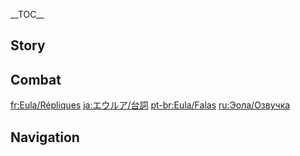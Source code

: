 {{CharacterTabs}}
{{LanguageTabs}}

__TOC__
==Story==
{{VO/Story
|character           = {{ROOTPAGENAME}}

|vo_01_01_title      = Hello
|vo_01_01_file       = VO_{language}{character} Hello.ogg
|vo_01_01_tx         = Captain Eula Lawrence, Spindrift Knight, Knights of Favonius Reconnaissance Company. I extend to you my greetings. Huh? What's that...? Yes, Lawrence, the evil aristocrats of historical infamy. Oh, we're still very much evil. Just look at me, I'm infiltrating the inner ranks of the Knights of Favonius, all as part of a diabolical plan to exact our revenge and reclaim our former glory!

|vo_02_01_title      = Chat: Etiquette
|vo_02_01_file       = VO_{language}{character} Chat - Etiquette.ogg
|vo_02_01_tx         = Knights and aristocrats share the same cultural heritage, but the knights had enough sense to do away with all the superfluous detail.
|vo_02_02_title      = Chat: Bladework
|vo_02_02_file       = VO_{language}{character} Chat - Bladework.ogg
|vo_02_02_tx         = You want to learn some Favonius Bladework? Heh, alright then, I'll teach you.... Oh yes, I'll teach you, alright, mark my words...
|vo_02_03_title      = Chat: Rules
|vo_02_03_file       = VO_{language}{character} Chat - Rules.ogg
|vo_02_03_tx         = Aristocratic etiquette is all just for show... Just smile and nod along! I was forced to learn all of the rules by heart, but even I don't take them that seriously.

<!-- Weather -->
|vo_03_01_title      = When It Rains
|vo_03_01_file       = VO_{language}{character} When It Rains.ogg
|vo_03_01_tx         = Quick, under the umbrella, or you'll get soaked! You can't risk catching a cold, because it might turn into something more serious, and if that happens... Well, I can't go avenging my clan by picking on the sick now, can I?
|vo_03_02_title      = When Thunder Strikes
|vo_03_02_file       = VO_{language}{character} When Thunder Strikes.ogg
|vo_03_02_tx         = This weather is a hindrance. The thunder drowns out all other sounds, hampering my perception of the surrounding environment.
|vo_03_03_title      = When the Sun Is Out
|vo_03_03_file       = VO_{language}{character} When the Sun Is Out.ogg
|vo_03_03_tx         = Visibility is excellent! If we head to higher ground, we can do a full recon of enemy activity in the area.

|vo_04_01_title      = Good Morning
|vo_04_01_file       = VO_{language}{character} Good Morning.ogg
|vo_04_01_tx         = Rise and shine! The two-hour period before sunrise is the perfect time to strike, because the sentries are getting drowsy towards the end of their long night shift.
|vo_04_02_title      = Good Afternoon
|vo_04_02_file       = VO_{language}{character} Good Afternoon.ogg
|vo_04_02_tx         = Go easy on the grains at lunch and fill up on lean meat instead. If you get drowsy in the afternoon, anyone who's looking for an opportunity to take you down will make their move.
|vo_04_03_title      = Good Evening
|vo_04_03_file       = VO_{language}{character} Good Evening.ogg
|vo_04_03_tx         = "May the gentle breeze softly send thee into a sweet sleep." ...One of a select few aristocratic pleasantries that's actually quite lovely.
|vo_04_04_title      = Good Night
|vo_04_04_file       = VO_{language}{character} Good Night.ogg
|vo_04_04_tx         = Would you like to hear a lullaby on the bone whistle? It'll send you into a deep and everlasting sleep... Hmm, no. When it comes to my revenge, far more imaginative means of retribution are in order...

|vo_05_01_title      = About {name}: The Knights
|vo_05_01_file       = VO_{language}{character} About {character} - The Knights.ogg
|vo_05_01_tx         = The easiest way to destroy your enemy is to take them down from the inside, right? That's why I joined the Knights of Favonius.
|vo_05_02_title      = About {name}: Bearing
|vo_05_02_file       = VO_{language}{character} About {character} - Bearing.ogg
|vo_05_02_tx         = Since I'm a genuine Knight of Favonius, I fulfill my duties like any other self-respecting individual would. Look, I may be a descendant of a disgraced ruling elite, but I'm not a total degenerate!
|vo_05_03_title      = About {name}: Scout
|vo_05_03_file       = VO_{language}{character} About {character} - Scout.ogg
|vo_05_03_tx         = The role of a scout is to hunt down enemy troops, or fend off the enemy in side skirmishes away from the main battle. There aren't a whole lot of rules, which suits my style very well indeed!
|vo_05_04_title      = About {name}: Dance
|vo_05_04_friendship = 4
|vo_05_04_file       = VO_{language}{character} About {character} - Dance.ogg
|vo_05_04_tx         = Not all customs of the Lawrence Clan are despicable. At least the "Dance of Sacrifice" is pure and noble. It puts my mind at ease and gives me comfort. It's been years, but it's still dear to me. My body remembers every step that I... Well anyway, to end this digression, those who wish to master my signature "Favonius Bladework" technique have to pass my dance class first.

|vo_06_01_title      = About Us: Commonality
|vo_06_01_file       = VO_{language}{character} About Us - Commonality.ogg
|vo_06_01_tx         = We're not so different, you and I. We're both outsiders in Mondstadt. Difference is, Mondstadt welcomes you with open arms, but they treat me with hostility and suspicion...
|vo_06_02_title      = About Us: Feud
|vo_06_02_friendship = 6
|vo_06_02_file       = VO_{language}{character} About Us - Feud.ogg
|vo_06_02_tx         = Our feud is for the long term, so rather than get payback on a piecemeal basis, I think I'll make things easier for myself and wait for a day when I can settle the score once and for all. It could be in ten years, could even be twenty... But don't worry, I won't forget. In the meantime, I'll need you to take good care of yourself and have a happy, healthy life, okay?

|vo_07_01_title      = About the [[Vision]]
|vo_07_01_friendship = 4
|vo_07_01_file       = VO_{language}{character} About the Vision.ogg
|vo_07_01_tx         = "Descendant of a depraved dynasty" isn't the most flattering reputation to have. The only way I can shake it for good is if I keep avenging my kin in my own way. Those who desire vengeance need power first, so it makes sense that I would get a Vision.
|vo_07_02_title      = Something to Share: Bone Whistle
|vo_07_02_friendship = 4
|vo_07_02_file       = VO_{language}{character} Something to Share - Bone Whistle.ogg
|vo_07_02_tx         = My bone whistle makes a versatile range of sounds, which comes in handy for confusing the enemy. I often use it to imitate the sound of the sea, which is where I get my title of "Spindrift Knight" &mdash; this despite the fact that the bone whistle is actually a Liyue tradition.... But then again, no one seems to look too closely into that kind of thing. I'm mean, they took me on, and I'm an exile of Mondstadt trained by an [[Amber's Grandfather|outcast of Liyue]]...
|vo_07_02_mention    = Amber's Grandfather
|vo_07_03_title      = Something to Share: Wine-Tasting
|vo_07_03_friendship = 4
|vo_07_03_file       = VO_{language}{character} Something to Share - Wine-Tasting.ogg
|vo_07_03_tx         = Technically, aged Dandelion Wine should be poured into a silver goblet and allowed to breathe for 12 minutes, then you're supposed to add ice cubes, ideally so 60% of the ice is submerged beneath the wine. I refuse to do all that though, it's not worth the hassle.
|vo_07_04_title      = Interesting Things
|vo_07_04_file       = VO_{language}{character} Interesting Things.ogg
|vo_07_04_tx         = Why do Mist Flowers have to be so rare? The powder they produce works wonders for the bone whistle. It gives it a crisper, clearer sound.

|vo_08_01_title      = About [[Amber]]
|vo_08_01_friendship = 4
|vo_08_01_file       = VO_{language}{character} About Amber.ogg
|vo_08_01_tx         = Amber's someone who thinks for herself. On the day I first joined the Knights, she cleaned my dormitory and gave me a tour of the headquarters, and she's helped me with a myriad of other things in the time since. Now, everyone looks at me like the older sibling who needs the younger sibling to do everything for them! Hmph. For this, she must pay!
|vo_08_01_mention    = Amber
|vo_08_02_title      = About [[Jean]]
|vo_08_02_friendship = 4
|vo_08_02_file       = VO_{language}{character} About Jean.ogg
|vo_08_02_tx         = The Acting Grand Master's family and mine are sworn enemies. But she draws a clear line between professional and personal matters. She saw I was capable, admitted me into the Knights, and gave me lots of opportunities. So, when the time comes for vengeance, I'll afford her a reasonably soft landing.
|vo_08_02_mention    = Jean
|vo_08_03_title      = About [[Lisa]]
|vo_08_03_friendship = 4
|vo_08_03_file       = VO_{language}{character} About Lisa.ogg
|vo_08_03_tx         = She's so annoying. She must have read thousands of books... could even be tens of thousands. Meaning, she can effortlessly recall any number of vile tales about the Lawrence Clan's corruption off the top of her head, accurate down to the exact date. Logically speaking, she'd be the perfect person to talk to about someone I'd like to track down, but... swallowing my pride would be too great a challenge.
|vo_08_03_mention    = Lisa
|vo_08_04_title      = About [[Barbara]]
|vo_08_04_friendship = 4
|vo_08_04_file       = VO_{language}{character} About Barbara.ogg
|vo_08_04_tx         = Everyone loves her. What's her secret? Maybe I could learn a thing or two from her... Hmm, or maybe not. I can't imagine a "Shining Idol" would want anything to do with a descendant of a depraved dynasty.
|vo_08_04_mention    = Barbara
|vo_08_05_title      = About [[Varka]]
|vo_08_05_friendship = 4
|vo_08_05_file       = VO_{language}{character} About Varka.ogg
|vo_08_05_tx         = Hmph, the Grand Master... He doesn't like to beat around the bush and has no care for rumors or trivial matters. A good guy, I guess. I sparred with him once, which ended in a tie, but his relaxed expression and leisurely attitude clearly indicated that he had been holding back the whole time... Such indignity! I will not let it go!
|vo_08_05_mention    = Varka
|vo_08_06_title      = About [[Venti]]
|vo_08_06_friendship = 4
|vo_08_06_file       = VO_{language}{character} About Venti.ogg
|vo_08_06_tx         = I heard that bard sing a few songs about the Lawrence Clan... They were lighthearted and funny stories that mocked the clan in a way I've never heard anyone else do. Even I couldn't help but burst out laughing... And for this, he must pay!
|vo_08_06_mention    = Venti
|vo_08_07_title      = About [[Razor]]
|vo_08_07_friendship = 4
|vo_08_07_file       = VO_{language}{character} About Razor.ogg
|vo_08_07_tx         = Free from social mores and other people's opinions, and no family obligations... Must be an easy life!
|vo_08_07_mention    = Razor
|vo_08_08_title      = About [[Sucrose]]
|vo_08_08_friendship = 4
|vo_08_08_file       = VO_{language}{character} About Sucrose.ogg
|vo_08_08_tx         = The alchemist... She once gave me a piece of equipment and told me it would help me infiltrate an Abyss Order camp undetected. In reality, it caused a huge explosion that completely blew my cover and before I knew it I was being accosted by 13 mitachurls... Afterwards, I marched straight back there, intending to make her pay for what she had done, but when I saw how panicked and sheepish she looked, and watched her post her results on the wall with the word "Fail," I couldn't bring myself to go through with it... After all, I didn't get hurt, just a little disheveled... and a little humiliated.
|vo_08_08_mention    = Sucrose
|vo_08_09_title      = About [[Diluc]]
|vo_08_09_friendship = 4
|vo_08_09_file       = VO_{language}{character} About Diluc.ogg
|vo_08_09_tx         = I don't get along with some of the knights, and he doesn't think much of them in general, so you'd think that would make us allies. But the way he always acts so aloof &mdash; he's even worse than Acting Grand Master Jean. I want nothing to do with him.
|vo_08_09_mention    = Diluc,Jean
|vo_08_10_title      = About [[Diona]]
|vo_08_10_friendship = 4
|vo_08_10_file       = VO_{language}{character} About Diona.ogg
|vo_08_10_tx         = Diona? She's a miracle worker when it comes to making cocktails, and to my surprise, we get along really well. She infiltrated a tavern with the hopes of tearing down the wine industry, while I infiltrated the knights to exact my revenge on them. A kindred spirit it seems...
|vo_08_10_mention    = Diona
|vo_08_11_title      = About [[Yanfei]]: Encounter
|vo_08_11_friendship = 4
|vo_08_11_file       = VO_{language}{character} About Yanfei - Encounter.ogg
|vo_08_11_tx         = This one's a long story... We ended up saving her life once when we were tracking down a batch of dangerous cargo that belonged to the Abyss Order. The Abyss Order had packed it up like regular cargo and wanted it shipped from [[Dornman Port]] to Liyue Harbor. She was acting as a consultant for the merchant vessel, where she discovered something in the cargo &mdash; and then began to investigate, putting herself in grave danger. Had we arrived just a few minutes later, it's likely she wouldn't have been so fortunate.
|vo_08_11_mention    = Yanfei
|vo_08_12_title      = About [[Yanfei]]: Assessment
|vo_08_12_friendship = 4
|vo_08_12_file       = VO_{language}{character} About Yanfei - Assessment.ogg
|vo_08_12_tx         = We've kept in touch ever since. I like how smart she is. She knows the rules, but she also knows how to be flexible and act according to the situation. A few of the Knights would do well to take a leaf out of her book... Also, with her smarts, maybe she could help me track someone down that I've been looking for... She does owe me a favor from last time, after all.
|vo_08_12_mention    = Yanfei

|vo_09_01_title      = More About {name}: I
|vo_09_01_file       = VO_{language}{character} More About {character} - 01.ogg
|vo_09_01_tx         = The life of a Lawrence doesn't include much worth talking about... Basically, whatever you say, whatever you do, people will always despise you and treat you like a potential threat to society. It's nowhere near as bad as it used to be, though. Before I'd joined the Knights, good grief... I couldn't even buy groceries. Even Good Hunter and Mondstadt General Goods wouldn't take my money. I literally had to go out and hunt my own food and cook it over a campfire if I wanted to eat dinner.
|vo_09_02_title      = More About {name}: II
|vo_09_02_friendship = 3
|vo_09_02_file       = VO_{language}{character} More About {character} - 02.ogg
|vo_09_02_tx         = People tell me that if I just spoke more softly, or was more polite, or acted more deferentially, others may find it easier to forgive me, but the only reason they think that way is because they've never been branded a pariah before. There is no easy path to redemption when you're a social pariah. I'm more inclined to stop tiptoeing around everyone all the time and just get out there and make them respect me the old-fashioned way! As in, we square off and if they win, I humbly accept my punishment, but if they lose, they must acquiesce to my demands... Such as... Well, I mean, if I want to buy a loaf of bread, take my darn money, for crying out loud!
|vo_09_03_title      = More About {name}: III
|vo_09_03_friendship = 4
|vo_09_03_file       = VO_{language}{character} More About {character} - 03.ogg
|vo_09_03_tx         = The Knights of Favonius are actually fairly reasonable, at the very least they reward merit and not social status. The reason they invited me to join their ranks is because I'd sparred with some of their crack troops and won through my own sheer skill. Being an insider in the organization will make getting revenge much easier, as it removes many of life's complications, so what's not to love?
|vo_09_04_title      = More About {name}: IV
|vo_09_04_friendship = 5
|vo_09_04_file       = VO_{language}{character} More About {character} - 04.ogg
|vo_09_04_tx         = The name Lawrence only became a social stigma after the clan fell from grace. It was once an honor to be called a Lawrence, but unfortunately, most people have forgotten about that part of history. The Grand Master says that I am performing rather well as a knight, and that if it's not enough to restore the honor of the Lawrence name, it's certainly a strong rebuttal against the one-sided opinions so many people throw around. I'm quite satisfied with that appraisal.
|vo_09_05_title      = More About {name}: V
|vo_09_05_friendship = 6
|vo_09_05_file       = VO_{language}{character} More About {character} - 05.ogg
|vo_09_05_tx         = If my family members refuse to change their corrupt ways, or worse, continue to cause active harm in Mondstadt... I should be the one to end them, along with the Lawrence name itself. For once, it'd be a family obligation I'd actually enjoy. And once the deed was done, I'd be free to pick any name I wanted. Or even let you pick one for me!

|vo_10_01_title      = {name}'s Hobbies
|vo_10_01_file       = VO_{language}{character} Hobbies.ogg
|vo_10_01_tx         = I'm into all sorts of cool things. Sipping a nice cold drink, sitting in a canyon feeling the biting wind howl past my face, or diving into the lake at the foot of Dragonspine... Waiting for you to stroll by unsuspectingly, so I can sneak up behind you and drag you down into the icy depths...
|vo_10_02_title      = {name}'s Troubles
|vo_10_02_file       = VO_{language}{character} Troubles.ogg
|vo_10_02_tx         = Sometimes, when it's busy in the tavern, they ask me to share a table with other customers. But once they find out that I'm a Lawrence, suddenly everyone gets indignant and provocative, and starts trying to bait me out in some way. I just want to have a drink, is that too much to ask!?
|vo_10_03_title      = Favorite Food
|vo_10_03_file       = VO_{language}{character} Favorite Food.ogg
|vo_10_03_tx         = I like making my own treats. Not always your typical sweet treats, though. For example, a Chilled Tomato and Aspic Jelly Egg Roll pairs very nicely with an ice-cold glass of Berry & Mint Punch. The most important thing is that they leave the people who like eating them with big smiles on their faces.
|vo_10_04_title      = Least Favorite Food
|vo_10_04_file       = VO_{language}{character} Least Favorite Food.ogg
|vo_10_04_tx         = I can't stand a rich broth. The flavor is too overpowering, it's so filling you can't train or fight afterward, and also, it doesn't really work as field rations... Simply put, broth and I are sworn enemies!

<!-- Receiving a Gift -->
|vo_11_01_title      = Receiving a Gift: I
|vo_11_01_file       = VO Eula Receiving a Gift - 01.ogg
|vo_11_01_tx         = Oh? Are you putting me to the test? Challenge accepted.

|vo_11_02_title      = Receiving a Gift: II
|vo_11_02_file       = VO Eula Receiving a Gift - 02.ogg
|vo_11_02_tx         = Eh, not that great... How about you try it?

|vo_11_03_title      = Receiving a Gift: III
|vo_11_03_file       = VO Eula Receiving a Gift - 03.ogg
|vo_11_03_tx         = The nerve on you, are you exacting revenge?

|vo_12_01_title      = Birthday
|vo_12_01_file       = VO_{language}{character} Birthday.ogg
|vo_12_01_tx         = Today is a day worth observing, though you shouldn't mark your development in age alone. Accept my gift of a bone whistle, and allow me to teach you its secrets. When your day of reckoning comes, see how long you can fend me off with it... It'll make the whole thing much more exciting.

|vo_13_01_title      = Feelings About Ascension: Intro
|vo_13_01_ascension  = 1
|vo_13_01_file       = VO_{language}{character} Feelings About Ascension - 01.ogg
|vo_13_01_tx         = My fighting skills just got a whole lot stronger... But I shouldn't get too conceited just yet. There are some truly formidable knights among our ranks, and I must outperform them immeasurably if I wish to defeat them and avenge my clan!
|vo_13_02_title      = Feelings About Ascension: Building Up
|vo_13_02_ascension  = 2
|vo_13_02_file       = VO_{language}{character} Feelings About Ascension - 02.ogg
|vo_13_02_tx         = Good! With this much power, I daresay even the Acting Grand Master herself would be no match for me!
|vo_13_02_mention    = Jean
|vo_13_03_title      = Feelings About Ascension: Climax
|vo_13_03_ascension  = 4
|vo_13_03_file       = VO_{language}{character} Feelings About Ascension - 03.ogg
|vo_13_03_tx         = How strange... In the time I've spent with you, my strength seems to have improved exceptionally quickly. I suppose I was rather fortunate to make an enemy of you. I'd better dig my teeth in to make sure you can't get away!
|vo_13_04_title      = Feelings About Ascension: Conclusion
|vo_13_04_ascension  = 6
|vo_13_04_file       = VO_{language}{character} Feelings About Ascension - 04.ogg
|vo_13_04_tx         = Excellent! The unstoppable power of an immovable glacier dwells within me now and no grand master, acting or otherwise, can stand in my way! There is no time to delay. I must devise my plan, and unleash my attack! Once I have crushed the Knights of Favonius beneath my heel, my next target... is you. Don't try to run. Stand beside me and witness all that must come to pass.
}}

==Combat==
{{Combat VO
|character           = {{ROOTPAGENAME}}

|skill_1_tx          = Beg for mercy.
|skill_2_tx          = Shudder!
|skill_3_tx          = Crush!
|skill_4_file        = Elemental Skill 2 01
|skill_4_tx          = (Hold) I condemn you!
|skill_5_file        = Elemental Skill 2 02
|skill_5_tx          = (Hold) Rack and ruin!
|skill_6_file        = Elemental Skill 2 03
|skill_6_tx          = (Hold) Eye for an eye!

|burst_1_tx          = Flood of frost!
|burst_2_tx          = Freeze to the core!
|burst_3_tx          = Vengeance will be mine!

|sprint-s_1_tx       = More speed.
|sprint-s_2_file     = Sprint Start 02,Sprint Start 03


|glider_1_tx         = Time to scout!
|glider_2_file       = Deploying Wind Glider 02,Deploying Wind Glider 03

|chest_1_tx          =   What do we have here...
|chest_2_tx          =   I can put these to good use.
|chest_3_tx          =   Ha, at least good luck doesn't discriminate by clan.

|low-hp_1_tx         = The odds are against us...
|low-hp_2_tx         = Let us cross swords...
|low-hp_3_tx         = Well met!


|fallen_1_tx         = What a sorry sight...
|fallen_2_tx         = I'll be back... with a vengeance...
|fallen_3_tx         = Guess I got my comeuppance...

|hit-l_1_file        = Light Hit Taken 01,Light Hit Taken 02,Light Hit Taken 03,Light Hit Taken 04,Light Hit Taken 05,Light Hit Taken 06

|hit-h_1_tx          = Touché!
|hit-h_2_tx          = Good grief...
|hit-h_3_file        = Heavy Hit Taken 03,Heavy Hit Taken 04,Heavy Hit Taken 05,Heavy Hit Taken 06

|join_1_tx           = Ready for reconnaissance.
|join_2_tx           = I'll scout ahead.
|join_3_tx           = What's your battle plan?


|atk-l_1_file        = Light Attack 01,Light Attack 02,Light Attack 03,Light Attack 04,Light Attack 05,Light Attack 06,Light Attack 07

|atk-m_1_file        = Mid Attack 01,Mid Attack 02,Mid Attack 03

|atk-h_1_file        = Heavy Attack 01,Heavy Attack 02,Heavy Attack 03

|climb_1_file        = Climbing 01,Climbing 02,Climbing 03,Climbing 04,Climbing 05

|climb-b_1_file      = Climbing Breath 01,Climbing Breath 02,Climbing Breath 03

|jump_1_file         = Jumping 01,Jumping 02,Jumping 03,Jumping 04,Jumping 05
}}

[[fr:Eula/Répliques]]
[[ja:エウルア/台詞]]
[[pt-br:Eula/Falas]]
[[ru:Эола/Озвучка]]

==Navigation==
{{Character Navbox|link type=vo}}